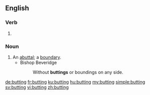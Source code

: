 ==English==

===Verb===
{{head|en|present participle}}

# {{present participle of|butt|lang=en}}

===Noun===
{{en-noun}}

# An [[abuttal]]; a [[boundary]].
#* Bishop Beveridge
#*: Without '''buttings''' or boundings on any side.

[[de:butting]]
[[fr:butting]]
[[ku:butting]]
[[hu:butting]]
[[my:butting]]
[[simple:butting]]
[[sv:butting]]
[[vi:butting]]
[[zh:butting]]